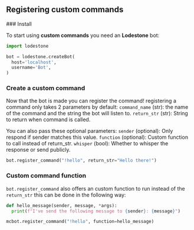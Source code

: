 ## Registering custom commands

<Steps>
### Install

To start using **custom commands** you need an **Lodestone** bot:

```python copy
import lodestone

bot = lodestone.createBot(
  host='localhost',
  username='Bot',
)
```

### Create a custom command

Now that the bot is made you can register the command!
registering a command only takes 2 parameters by default:
`command_name` (str): the name of the command and the string the bot will listen to.
`return_str` (str): String to return when command is called.

You can also pass these optional parameters:
`sender` (optional): Only respond if sender matches this value.
`function` (optional): Custom function to call instead of return_str.
`whisper` (bool): Whether to whisper the response or send publicly.


```python filename="bot.py"
bot.register_command("!hello", return_str="Hello there!")
```


### Custom command function

`bot.register_command` also offers an custom function to run instead of the `return_str`
this can be done in the following way:

```python filename="bot.py"
def hello_message(sender, message, *args):
  print(f"I've send the following message to {sender}: {message}")

mcbot.register_command("!hello", function=hello_message)
```


</Steps>